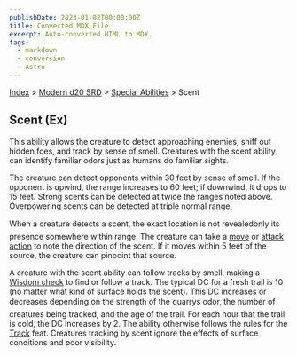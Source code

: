 ```yaml
---
publishDate: 2023-01-02T00:00:00Z
title: Converted MDX File
excerpt: Auto-converted HTML to MDX.
tags:
  - markdown
  - conversion
  - Astro
---
```





[Index](-index) > [Modern d20 SRD](modern-d20-srd-index) > [Special Abilities](modern-d20-srd-special-abilities-index) > Scent




## Scent (Ex)


This ability allows the creature to detect approaching enemies, sniff out
  hidden foes, and track                                                                                                                                                                                                                                                                                                                                                                                                                                                                                                                                                                                                                                                                                                                                                                                                                                                                                                                                                                                                                                        by sense of smell. Creatures with the scent ability can identify familiar odors just as humans do familiar sights.


The creature can detect opponents within 30 feet by sense of smell. If the opponent is upwind, the range increases to 60 feet; if downwind, it drops to 15 feet. Strong scents can be detected at twice the ranges noted above. Overpowering scents can be detected at triple normal range.


When a creature detects a scent, the exact location is not revealedonly its presence somewhere within range. The creature can take a [move](modern-d20-srd-combat-move-actions) or [attack
  action](modern-d20-srd-combat-attack-actions) to note the direction of the scent. If it moves within 5 feet of the source, the creature can pinpoint that source.


A creature with the scent ability can follow tracks by smell, making a [Wisdom
  check](modern-d20-srd-basics-ability-scores) to find or follow a track. The typical DC for a fresh trail is 10 (no matter what kind of surface holds the scent). This DC increases or decreases depending on the strength of the quarrys odor, the number of creatures being tracked, and the age of the trail. For each hour that the trail is cold, the DC increases by 2. The ability otherwise follows the rules for the [Track](modern-d20-srd-feats-track) feat. Creatures tracking by scent ignore the effects of surface conditions and poor visibility.



